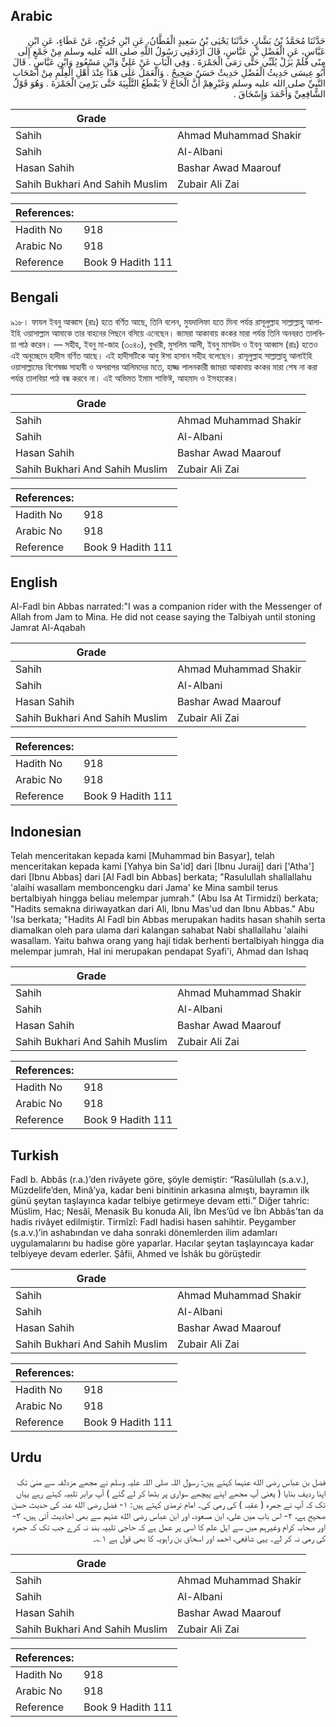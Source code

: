 ## Arabic


<div dir="rtl" lang="ar" style={{fontSize:'larger',backgroundColor:'#f8f9fa',padding:20}}>
حَدَّثَنَا مُحَمَّدُ بْنُ بَشَّارٍ، حَدَّثَنَا يَحْيَى بْنُ سَعِيدٍ الْقَطَّانُ، عَنِ ابْنِ جُرَيْجٍ، عَنْ عَطَاءٍ، عَنِ ابْنِ عَبَّاسٍ، عَنِ الْفَضْلِ بْنِ عَبَّاسٍ، قَالَ أَرْدَفَنِي رَسُولُ اللَّهِ صلى الله عليه وسلم مِنْ جَمْعٍ إِلَى مِنًى فَلَمْ يَزَلْ يُلَبِّي حَتَّى رَمَى الْجَمْرَةَ ‏.‏ وَفِي الْبَابِ عَنْ عَلِيٍّ وَابْنِ مَسْعُودٍ وَابْنِ عَبَّاسٍ ‏.‏ قَالَ أَبُو عِيسَى حَدِيثُ الْفَضْلِ حَدِيثٌ حَسَنٌ صَحِيحٌ ‏.‏ وَالْعَمَلُ عَلَى هَذَا عِنْدَ أَهْلِ الْعِلْمِ مِنْ أَصْحَابِ النَّبِيِّ صلى الله عليه وسلم وَغَيْرِهِمْ أَنَّ الْحَاجَّ لاَ يَقْطَعُ التَّلْبِيَةَ حَتَّى يَرْمِيَ الْجَمْرَةَ ‏.‏ وَهُوَ قَوْلُ الشَّافِعِيِّ وَأَحْمَدَ وَإِسْحَاقَ ‏.‏
</div>
<div style={{backgroundColor:'#f8f9fa',padding:20, marginBottom: 10}}><table> <thead> <tr> <th>Grade</th> <th></th> </tr> </thead> <tbody> <tr><td>Sahih</td><td>Ahmad Muhammad Shakir</td></tr><tr><td>Sahih</td><td>Al-Albani</td></tr><tr><td>Hasan Sahih</td><td>Bashar Awad Maarouf</td></tr><tr><td>Sahih Bukhari And Sahih Muslim</td><td>Zubair Ali Zai</td></tr></tbody></table><table> <thead> <tr> <th>References:</th> <th></th> </tr> </thead> <tbody><tr><td>Hadith No</td><td>918</td></tr><tr><td>Arabic No</td><td>918</td></tr><tr><td>Reference</td><td>Book 9 Hadith 111</td></tr></tbody></table></div>

## Bengali


<div dir="ltr" lang="bn" style={{fontSize:'larger',backgroundColor:'#f8f9fa',padding:20}}>
৯১৮। ফাযল ইবনু আব্বাস (রাঃ) হতে বর্ণিত আছে, তিনি বলেন, মুযদালিফা হতে মিনা পর্যন্ত রাসূলুল্লাহ সাল্লাল্লাহু আলাইহি ওয়াসাল্লাম আমাকে তার বাহনের পিছনে বসিয়ে এনেছেন। জামরা আকাবায় কংকর মারা পর্যন্ত তিনি অনবরত তালবিয়া পাঠ করেন। — সহীহ, ইবনু মা-জাহ (৩০৪০), বুখারী, মুসলিম আলী, ইবনু মাসউদ ও ইবনু আব্বাস (রাঃ) হতেও এই অনুচ্ছেদে হাদীস বর্ণিত আছে। এই হাদীসটিকে আবু ঈসা হাসান সহীহ বলেছেন। রাসূলুল্লাহ সাল্লাল্লাহু আলাইহি ওয়াসাল্লামের বিশেষজ্ঞ সাহাবী ও অপরাপর আলিমদের মতে, হাজ্জ পালনকারী জামরা আকাবায় কংকর মারা শেষ না করা পর্যন্ত তালবিয়া পাঠ বন্ধ করবে না। এই অভিমত ইমাম শাফিঈ, আহমাদ ও ইসহাকের।
</div>
<div style={{backgroundColor:'#f8f9fa',padding:20, marginBottom: 10}}><table> <thead> <tr> <th>Grade</th> <th></th> </tr> </thead> <tbody> <tr><td>Sahih</td><td>Ahmad Muhammad Shakir</td></tr><tr><td>Sahih</td><td>Al-Albani</td></tr><tr><td>Hasan Sahih</td><td>Bashar Awad Maarouf</td></tr><tr><td>Sahih Bukhari And Sahih Muslim</td><td>Zubair Ali Zai</td></tr></tbody></table><table> <thead> <tr> <th>References:</th> <th></th> </tr> </thead> <tbody><tr><td>Hadith No</td><td>918</td></tr><tr><td>Arabic No</td><td>918</td></tr><tr><td>Reference</td><td>Book 9 Hadith 111</td></tr></tbody></table></div>

## English


<div dir="ltr" lang="en" style={{fontSize:'larger',backgroundColor:'#f8f9fa',padding:20}}>
Al-Fadl bin Abbas narrated:"I was a companion rider with the Messenger of Allah from Jam to Mina. He did not cease saying the Talbiyah until stoning Jamrat Al-Aqabah
</div>
<div style={{backgroundColor:'#f8f9fa',padding:20, marginBottom: 10}}><table> <thead> <tr> <th>Grade</th> <th></th> </tr> </thead> <tbody> <tr><td>Sahih</td><td>Ahmad Muhammad Shakir</td></tr><tr><td>Sahih</td><td>Al-Albani</td></tr><tr><td>Hasan Sahih</td><td>Bashar Awad Maarouf</td></tr><tr><td>Sahih Bukhari And Sahih Muslim</td><td>Zubair Ali Zai</td></tr></tbody></table><table> <thead> <tr> <th>References:</th> <th></th> </tr> </thead> <tbody><tr><td>Hadith No</td><td>918</td></tr><tr><td>Arabic No</td><td>918</td></tr><tr><td>Reference</td><td>Book 9 Hadith 111</td></tr></tbody></table></div>

## Indonesian


<div dir="ltr" lang="id" style={{fontSize:'larger',backgroundColor:'#f8f9fa',padding:20}}>
Telah menceritakan kepada kami [Muhammad bin Basyar], telah menceritakan kepada kami [Yahya bin Sa'id] dari [Ibnu Juraij] dari ['Atha'] dari [Ibnu Abbas] dari [Al Fadl bin Abbas] berkata; "Rasulullah shallallahu 'alaihi wasallam memboncengku dari Jama' ke Mina sambil terus bertalbiyah hingga beliau melempar jumrah." (Abu Isa At Tirmidzi) berkata; "Hadits semakna diriwayatkan dari Ali, Ibnu Mas'ud dan Ibnu Abbas." Abu 'Isa berkata; "Hadits Al Fadl bin Abbas merupakan hadits hasan shahih serta diamalkan oleh para ulama dari kalangan sahabat Nabi shallallahu 'alaihi wasallam. Yaitu bahwa orang yang haji tidak berhenti bertalbiyah hingga dia melempar jumrah, Hal ini merupakan pendapat Syafi'i, Ahmad dan Ishaq
</div>
<div style={{backgroundColor:'#f8f9fa',padding:20, marginBottom: 10}}><table> <thead> <tr> <th>Grade</th> <th></th> </tr> </thead> <tbody> <tr><td>Sahih</td><td>Ahmad Muhammad Shakir</td></tr><tr><td>Sahih</td><td>Al-Albani</td></tr><tr><td>Hasan Sahih</td><td>Bashar Awad Maarouf</td></tr><tr><td>Sahih Bukhari And Sahih Muslim</td><td>Zubair Ali Zai</td></tr></tbody></table><table> <thead> <tr> <th>References:</th> <th></th> </tr> </thead> <tbody><tr><td>Hadith No</td><td>918</td></tr><tr><td>Arabic No</td><td>918</td></tr><tr><td>Reference</td><td>Book 9 Hadith 111</td></tr></tbody></table></div>

## Turkish


<div dir="ltr" lang="tr" style={{fontSize:'larger',backgroundColor:'#f8f9fa',padding:20}}>
Fadl b. Abbâs (r.a.)’den rivâyete göre, şöyle demiştir: “Rasûlullah (s.a.v.), Müzdelife’den, Minâ’ya, kadar beni binitinin arkasına almıştı, bayramın ilk günü şeytan taşlayınca kadar telbiye getirmeye devam etti.” Diğer tahric: Müslim, Hac; Nesâî, Menasik Bu konuda Ali, İbn Mes’ûd ve İbn Abbâs’tan da hadis rivâyet edilmiştir. Tirmîzî: Fadl hadisi hasen sahihtir. Peygamber (s.a.v.)’in ashabından ve daha sonraki dönemlerden ilim adamları uygulamalarını bu hadise göre yaparlar. Hacılar şeytan taşlayıncaya kadar telbiyeye devam ederler. Şâfii, Ahmed ve İshâk bu görüştedir
</div>
<div style={{backgroundColor:'#f8f9fa',padding:20, marginBottom: 10}}><table> <thead> <tr> <th>Grade</th> <th></th> </tr> </thead> <tbody> <tr><td>Sahih</td><td>Ahmad Muhammad Shakir</td></tr><tr><td>Sahih</td><td>Al-Albani</td></tr><tr><td>Hasan Sahih</td><td>Bashar Awad Maarouf</td></tr><tr><td>Sahih Bukhari And Sahih Muslim</td><td>Zubair Ali Zai</td></tr></tbody></table><table> <thead> <tr> <th>References:</th> <th></th> </tr> </thead> <tbody><tr><td>Hadith No</td><td>918</td></tr><tr><td>Arabic No</td><td>918</td></tr><tr><td>Reference</td><td>Book 9 Hadith 111</td></tr></tbody></table></div>

## Urdu


<div dir="rtl" lang="ur" style={{fontSize:'larger',backgroundColor:'#f8f9fa',padding:20}}>
فضل بن عباس رضی الله عنہما کہتے ہیں: رسول اللہ صلی اللہ علیہ وسلم نے مجھے مزدلفہ سے منیٰ تک اپنا ردیف بنایا ( یعنی آپ مجھے اپنے پیچھے سواری پر بٹھا کر لے گئے ) آپ برابر تلبیہ کہتے رہے یہاں تک کہ آپ نے جمرہ ( عقبہ ) کی رمی کی۔ امام ترمذی کہتے ہیں: ۱- فضل رضی الله عنہ کی حدیث حسن صحیح ہے، ۲- اس باب میں علی، ابن مسعود، اور ابن عباس رضی الله عنہم سے بھی احادیث آئی ہیں، ۳- اور صحابہ کرام وغیرہم میں سے اہل علم کا اسی پر عمل ہے کہ حاجی تلبیہ بند نہ کرے جب تک کہ جمرہ کی رمی نہ کر لے۔ یہی شافعی، احمد اور اسحاق بن راہویہ کا بھی قول ہے ۱؎۔
</div>
<div style={{backgroundColor:'#f8f9fa',padding:20, marginBottom: 10}}><table> <thead> <tr> <th>Grade</th> <th></th> </tr> </thead> <tbody> <tr><td>Sahih</td><td>Ahmad Muhammad Shakir</td></tr><tr><td>Sahih</td><td>Al-Albani</td></tr><tr><td>Hasan Sahih</td><td>Bashar Awad Maarouf</td></tr><tr><td>Sahih Bukhari And Sahih Muslim</td><td>Zubair Ali Zai</td></tr></tbody></table><table> <thead> <tr> <th>References:</th> <th></th> </tr> </thead> <tbody><tr><td>Hadith No</td><td>918</td></tr><tr><td>Arabic No</td><td>918</td></tr><tr><td>Reference</td><td>Book 9 Hadith 111</td></tr></tbody></table></div>